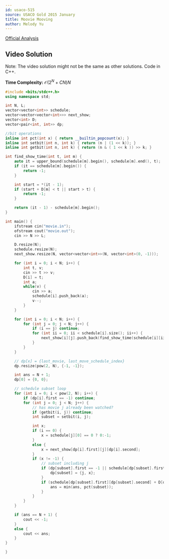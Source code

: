 ```yaml
---
id: usaco-515
source: USACO Gold 2015 January
title: Moovie Mooving
author: Melody Yu
---
```


[Official Analysis](http://www.usaco.org/current/data/sol_movie_gold.html)

## Video Solution

Note: The video solution might not be the same as other solutions. Code in C++.
<Youtube id="oKm_GZD9u1E" />

**Time Complexity:** $\mathcal{O}(2^N+CN)N$

<LanguageSection>

<CPPSection>

```cpp
#include <bits/stdc++.h>
using namespace std;

int N, L;
vector<vector<int>> schedule;
vector<vector<vector<int>>> next_show;
vector<int> D;
vector<pair<int, int>> dp;

//bit operations
inline int pct(int x) { return __builtin_popcount(x); }
inline int setbit(int n, int k) { return (n | (1 << k)); }
inline int getbit(int n, int k) { return (n & ( 1 << k )) >> k; }

int find_show_time(int t, int m) {
    auto it = upper_bound(schedule[m].begin(), schedule[m].end(), t);
    if (it == schedule[m].begin()) {
        return -1;
    }

    int start = *(it - 1);
    if (start + D[m] < t || start > t) {
        return -1;
    }

    return (it - 1) - schedule[m].begin();
}

int main() {
    ifstream cin("movie.in");
    ofstream cout("movie.out");
    cin >> N >> L;

    D.resize(N);
    schedule.resize(N);
    next_show.resize(N, vector<vector<int>>(N, vector<int>(0, -1)));

    for (int i = 0; i < N; i++) {
        int t, v;
        cin >> t >> v;
        D[i] = t;
        int a;
        while(v) {
            cin >> a;
            schedule[i].push_back(a);
            v--;
        }
    }

    for (int i = 0; i < N; i++) {
        for (int j = 0; j < N; j++) {
            if (i == j) continue;
            for (int ii = 0; ii < schedule[i].size(); ii++) {
                next_show[i][j].push_back(find_show_time(schedule[i][ii] + D[i], j));
            }
        }
    }

    // dp[x] = {last_movie, last_move_schedule_index}
    dp.resize(pow(2, N), {-1, -1});

    int ans = N + 1;
    dp[0] = {0, 0};

    // schedule subset loop
    for (int i = 0; i < pow(2, N); i++) {
        if (dp[i].first == -1) continue;
        for (int j = 0; j < N; j++) {
            // has movie j already been watched?
            if (getbit(i, j)) continue;
            int subset = setbit(i, j);

            int x;
            if (i == 0) {
                x = schedule[j][0] == 0 ? 0:-1;
            }
            else {
                x = next_show[dp[i].first][j][dp[i].second];
            }
            if (x != -1) {
                // subset including j
                if (dp[subset].first == -1 || schedule[dp[subset].first][dp[subset].second] + D[dp[subset].first] < schedule[j][x] + D[j]) {
                    dp[subset] = {j, x};
                }
                if (schedule[dp[subset].first][dp[subset].second] + D[dp[subset].first] >= L) {
                    ans = min(ans, pct(subset));
                }
            }
        }
    }

    if (ans == N + 1) {
        cout << -1;
    }
    else {
        cout << ans;
    }
}

}
```

</CPPSection>


</LanguageSection>

